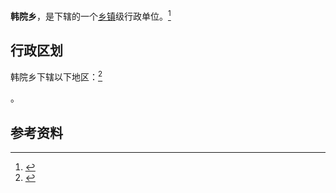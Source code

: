 {{中国乡级行政区|62/12/23/217/000}}

'''韩院乡'''，是{{PRC admin/fullname|62/12/23/217/000|3}}下辖的一个[[乡镇|乡镇]]级行政单位。<ref>{{PRC admin/ref sgc|{{PRC admin/parent|62/12/23/217/000}}}}</ref>

== 行政区划 ==

韩院乡下辖以下地区：<ref>{{PRC admin/ref sgc|62/12/23/217/000}}</ref>

{{PRC admin/children|62/12/23/217/000}}。

== 参考资料 ==

{{reflist}}

{{行政区划小作品}}
{{PRC admin/navcat|62/12/23/217/000}}